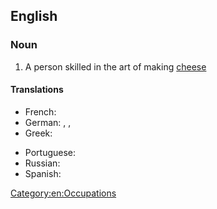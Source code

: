 ==English==
{{wikipedia}}
===Noun===
{{en-noun}}

# A person skilled in the art of making [[cheese]]

====Translations====
{{trans-top|person skilled in making cheese}}
* French: {{t+|fr|fromager|m}}
* German: {{t-|de|Käsemacher|m}}, {{t-|de|Käser|m}}, {{t|de|Käsemacherin|f}}
* Greek: {{t+|el|τυροκόμος|m|sc=Grek}}
{{trans-mid}}
* Portuguese: {{t+|pt|queijeiro}}
* Russian: {{t+|ru|сыродел|m|tr=syrod'él}}
* Spanish: {{t-|es|quesero}}
{{trans-bottom}}

[[Category:en:Occupations]]